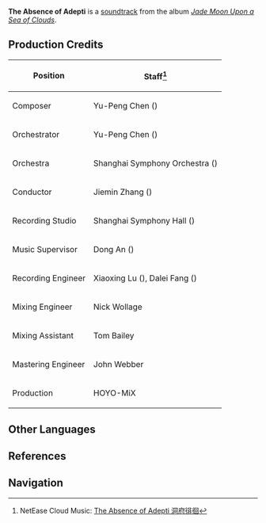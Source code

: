 {{Soundtrack Infobox
|title          =
|image          = Jade Moon Upon a Sea of Clouds.jpg
|album          = Jade Moon Upon a Sea of Clouds
|disc           = 2
|number         = 49
|featured       =
|featured2      =
|featured3      =
|featured_disc  =
|featured_disc2 =
|featured_disc3 =
|youtube_id     = c0jZ7sPyouE
|youtube_time   = 1306
|spotify_id     = 2yXkLHAVOgs7iJbrFdMUeF
|played_in      = Huaguang Stone Forest
|during         = [[Huaguang Stone Forest]] (Night)
|domain         =
|previous       = Adeptus' Solace
|next           = Emerging Clouds
}}
'''The Absence of Adepti''' is a [[soundtrack]] from the album ''[[Jade Moon Upon a Sea of Clouds]]''.

==Production Credits==
{| class="wikitable" style="text-align:left; height:0.5em"
! Position
! Staff<ref>NetEase Cloud Music: [https://music.163.com/#/song?id=1492276629 The Absence of Adepti 洞府徘徊]</ref>
|-
! Composer
| Yu-Peng Chen ({{Lang|zh=陈致逸|mini=1}})
|-
! Orchestrator
| Yu-Peng Chen ({{Lang|zh=陈致逸|mini=1}})
|-
! Orchestra
| Shanghai Symphony Orchestra ({{Lang|zh=上海交响乐团|mini=1}})
|-
! Conductor
| Jiemin Zhang ({{Lang|zh=张洁敏|mini=1}})
|-
! Recording Studio
| Shanghai Symphony Hall ({{Lang|zh=上海交响乐团音乐厅|mini=1}})
|-
! Music Supervisor
| Dong An ({{Lang|zh=安栋|mini=1}})
|-
! Recording Engineer
| Xiaoxing Lu ({{Lang|zh=陆晓幸|mini=1}}), Dalei Fang ({{Lang|zh=房大磊|mini=1}})
|-
! Mixing Engineer
| Nick Wollage
|-
! Mixing Assistant
| Tom Bailey
|-
! Mastering Engineer
| John Webber
|-
! Production
| HOYO-MiX
|}

==Other Languages==
{{Other Languages
|default_hidden = 1
|en      = The Absence of Adepti
|zhs     = 洞府徘徊
|zhs_rm  = Dòngfǔ Páihuái
|zht     = 洞府徘徊
|zht_rm  = Dòngfǔ Páihuái
|ja      = 仙家でのうろつき
|ja_rm   = Senka de no Urotsuki
}}

==References==
{{Reflist}}

==Navigation==
{{Soundtrack Navbox|Jade Moon Upon a Sea of Clouds}}